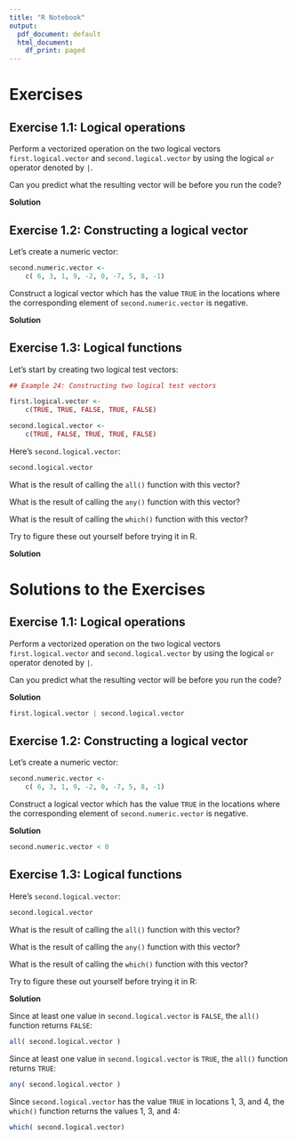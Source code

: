 ```yaml
---
title: "R Notebook"
output:
  pdf_document: default
  html_document:
    df_print: paged
---
```



# Exercises



## Exercise 1.1: Logical operations

Perform a vectorized operation on the two logical vectors `first.logical.vector` and `second.logical.vector` by using the logical `or` operator denoted by `|`.

Can you predict what the resulting vector will be before you run the code?

**Solution**




## Exercise 1.2: Constructing a logical vector

Let's create a numeric vector:
```r
second.numeric.vector <-
    c( 6, 3, 1, 9, -2, 0, -7, 5, 8, -1)
```

Construct a logical vector which has the value `TRUE` in the locations where the corresponding element of `second.numeric.vector` is negative.

**Solution**





## Exercise 1.3: Logical functions

Let's start by creating two logical test vectors:
```r
## Example 24: Constructing two logical test vectors

first.logical.vector <-
    c(TRUE, TRUE, FALSE, TRUE, FALSE)

second.logical.vector <-
    c(TRUE, FALSE, TRUE, TRUE, FALSE)
```



Here's `second.logical.vector`:
```r
second.logical.vector
```

What is the result of calling the `all()` function with this vector?

What is the result of calling the `any()` function with this vector?

What is the result of calling the `which()` function with this vector?

Try to figure these out yourself before trying it in R.

**Solution**






# Solutions to the Exercises

## Exercise 1.1: Logical operations

Perform a vectorized operation on the two logical vectors `first.logical.vector` and `second.logical.vector` by using the logical `or` operator denoted by `|`.

Can you predict what the resulting vector will be before you run the code?

**Solution**

```r
first.logical.vector | second.logical.vector
```



## Exercise 1.2: Constructing a logical vector

Let's create a numeric vector:
```r
second.numeric.vector <-
    c( 6, 3, 1, 9, -2, 0, -7, 5, 8, -1)
```

Construct a logical vector which has the value `TRUE` in the locations where the corresponding element of `second.numeric.vector` is negative.

**Solution**

```r
second.numeric.vector < 0
```



## Exercise 1.3: Logical functions

Here's `second.logical.vector`:
```r
second.logical.vector
```

What is the result of calling the `all()` function with this vector?

What is the result of calling the `any()` function with this vector?

What is the result of calling the `which()` function with this vector?

Try to figure these out yourself before trying it in R:

**Solution**

Since at least one value in `second.logical.vector` is `FALSE`, the `all()` function returns `FALSE`:
```r
all( second.logical.vector )
```


Since at least one value in `second.logical.vector` is `TRUE`, the `all()` function returns `TRUE`:

```r
any( second.logical.vector )
```

Since `second.logical.vector` has the value `TRUE` in locations 1, 3, and 4, the `which()` function returns the values 1, 3, and 4:
```r
which( second.logical.vector)
```



